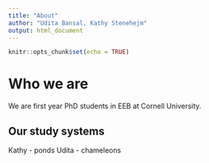 ```yaml
---
title: "About"
author: "Udita Bansal, Kathy Stenehejm"
output: html_document
---
```


```r
knitr::opts_chunk$set(echo = TRUE)
```

# Who we are

We are first year PhD students in EEB at Cornell University.

## Our study systems

Kathy - ponds
Udita - chameleons